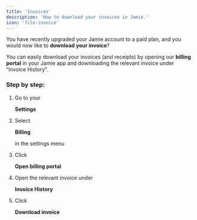 ```yaml
---
title: 'Invoices'
description: 'How to download your invoices in Jamie.'
icon: 'file-invoice'
---
```


You have recently upgraded your Jamie account to a paid plan, and you would now like to **download your invoice**?

You can easily download your invoices (and receipts) by opening our **billing portal** in your Jamie app and downloading the relevant invoice under “Invoice History”.

### Step by step:

1. Go to your 

   **Settings**

2. Select 

   **Billing**

    

   in the settings menu

3. Click 

   **Open billing portal**

4. Open the relevant invoice under 

   **Invoice History**

5. Click 

   **Download invoice**